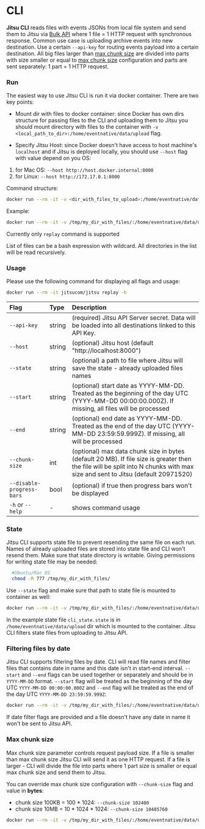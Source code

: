 # CLI


**Jitsu CLI** reads files with events JSONs from local file system and send them to Jitsu via [Bulk API](/docs/sending-data/bulk-api)
where 1 file = 1 HTTP request with synchronous response. Common use case is uploading archive events into new destination.
Use a certain `--api-key` for routing events payload into a certain destination.
All big files larger than [max chunk size](#max-chunk-size) are divided into parts with size smaller or equal to [max chunk size](#max-chunk-size) configuration and parts are sent separately: 1 part = 1 HTTP request.

### Run

The easiest way to use Jitsu CLI is run it via docker container. There are two key points:

- Mount dir with files to docker container: since Docker has own dirs structure for passing files to the CLI and uploading
them to Jitsu you should mount directory with files to the container with `-v <local_path_to_dir>:/home/eventnative/data/upload` flag.

- Specify Jitsu Host: since Docker doesn't have access to host machine's `localhost` and if Jitsu is deployed locally, you
should use `--host` flag with value depend on you OS:

1. for Mac OS: `--host http://host.docker.internal:8000`
2. for Linux: `--host http://172.17.0.1:8000`

Command structure:
```bash
docker run --rm -it -v <dir_with_files_to_upload>:/home/eventnative/data/upload jitsucom/jitsu <command> [flags] <list of files to upload or bash pattern>
```

Example:

```bash
docker run --rm -it -v /tmp/my_dir_with_files/:/home/eventnative/data/upload jitsucom/jitsu replay --api-key s2s.dai213sad.dasdpwneqe --host http://myhost:8000 '/home/eventnative/data/upload/*'
```

<Hint>
  Currently only <code inline="true">replay</code> command is supported
</Hint>

List of files can be a bash expression with wildcard. All directories in the list will be read recursively.

### Usage

Please use the following command for displaying all flags and usage:

```bash
docker run --rm -it jitsucom/jitsu replay -h
```

| Flag | Type | Description |
| :--- | :--- | :--- |
| `--api-key` | string | (required) Jitsu API Server secret. Data will be loaded into all destinations linked to this API Key. |
| `--host` | string |  (optional) Jitsu host (default "http://localhost:8000") |
| `--state` | string |  (optional) a path to file where Jitsu will save the state - already uploaded files names |
| `--start` | string | (optional) start date as YYYY-MM-DD. Treated as the beginning of the day UTC (YYYY-MM-DD 00:00:00.000Z). If missing, all files will be processed |
| `--end` | string | (optional) end date as YYYY-MM-DD. Treated as the end of the day UTC (YYYY-MM-DD 23:59:59.999Z). If missing, all will be processed |
| `--chunk-size` | int | (optional) max data chunk size in bytes (default 20 MB). If file size is greater then the file will be split into N chunks with max size and sent to Jitsu (default 20971520)|
| `--disable-progress-bars` | bool | (optional) if true then progress bars won't be displayed|
| `-h` or `--help` | - | shows command usage|

### State

Jitsu CLI supports state file to prevent resending the same file on each run. Names of already uploaded files are stored into state file
and CLI won't resend them. Make sure that state directory is writable. Giving permissions for writing state file may be needed:

```bash
  #Ubuntu/Mac OS
  chmod -R 777 /tmp/my_dir_with_files/
```

Use `--state` flag and make sure that path to state file is mounted to container as well:

```bash
docker run --rm -it -v /tmp/my_dir_with_files/:/home/eventnative/data/upload jitsucom/jitsu replay --api-key s2s.dai213sad.dasdpwneqe --state /home/eventnative/data/upload/cli_state.state --host http://myhost:8000 '/home/eventnative/data/upload/*'
```

In the example state file `cli_state.state` is in `/home/eventnative/data/upload` dir which is mounted to the container. Jitsu CLI filters state files from uploading to Jitsu API.

### Filtering files by date

Jitsu CLI supports filtering files by date. CLI will read file names and filter files that contains date in name
and this date isn't in start-end interval. `--start` and `--end` flags can be used together or separately and should be
in `YYYY-MM-DD` format. `--start` flag will be treated as the beginning of the day UTC `YYYY-MM-DD 00:00:00.000Z` and
`--end` flag will be treated as the end of the day UTC `YYYY-MM-DD 23:59:59.999Z`:

```bash
docker run --rm -it -v /tmp/my_dir_with_files/:/home/eventnative/data/upload jitsucom/jitsu replay --api-key s2s.dai213sad.dasdpwneqe --start 2021-01-01 --end 2021-01-08 --state /home/eventnative/data/upload/cli_state.state --host http://myhost:8000 '/home/eventnative/data/upload/*'
```

<Hint>
  If date filter flags are provided and a file doesn't have any date in name it won't be sent to Jitsu API.
</Hint>

### Max chunk size

Max chunk size parameter controls request payload size. If a file is smaller than max chunk size Jitsu CLI will send
it as one HTTP request. If a file is larger - CLI will divide the file into parts where 1 part size is smaller or equal
max chunk size and send them to Jitsu.

You can override max chunk size configuration with `--chunk-size` flag and value in **bytes**:

- chunk size 100KB = 100 * 1024: `--chunk-size 102400`
- chunk size 10MB = 10 * 1024 * 1024: `--chunk-size 10485760`

```bash
docker run --rm -it -v /tmp/my_dir_with_files/:/home/eventnative/data/upload jitsucom/jitsu replay --api-key s2s.dai213sad.dasdpwneqe --chunk-size 10485760 --state /home/eventnative/data/upload/cli_state.state --host http://myhost:8000 '/home/eventnative/data/upload/*'
```